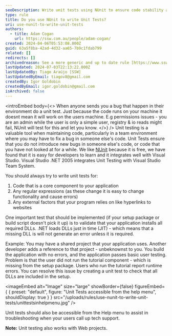 ```yaml
---
seoDescription: Write unit tests using NUnit to ensure code stability and prevent introducing new bugs when fixing issues in someone else's code.
type: rule
title: Do you use NUnit to write Unit Tests?
uri: use-nunit-to-write-unit-tests
authors:
  - title: Adam Cogan
    url: https://ssw.com.au/people/adam-cogan/
created: 2024-04-06T05:53:08.000Z
guid: 63a5f8ba-42ad-4d32-aa65-7b9c1fdab799
related: []
redirects: []
archivedreason: See a more generic and up to date rule [https://www.ssw.com.au/rules/rules-to-better-unit-tests/](/rules/rules-to-better-unit-tests)
lastUpdated: 2024-07-03T22:13:22.000Z
lastUpdatedBy: Tiago Araújo [SSW]
lastUpdatedByEmail: tiagov8@gmail.com
createdBy: Igor Goldobin
createdByEmail: igor.goldobin@gmail.com
isArchived: false
---
```


<introEmbed
  body={<>
When anyone sends you a bug that happen in their environment do a unit test. Just because the code runs on your machine it doesnt mean it will work on the users machine. E.g permissions issues - you are an admin while the user is only a simple user, registry & io reads might fail, NUnit will test for this and let you know.
  </>}
/>
Unit testing is a valuable tool when maintaining code, particularly in a team environment where you may have to fix a bug in someone else's code. Unit Tests ensure that you do not introduce new bugs in someone else's code, or code that you have not looked at for a while. We like [NUnit](https://nunit.org/) because it is free, we have found that it is easy for developers to learn and it integrates well with Visual Studio. Visual Studio .NET 2005 integrates Unit Testing with Visual Studio Team System.

You should always try to write unit tests for:

1. Code that is a core component to your application
2. Any regular expressions (as these change it is easy to change functionality and cause errors)
3. Any external factors that your program relies on like hyperlinks to websites

One important test that should be implemented (if your setup package or build script doesn't pick it up) is to validate that your application installs all required DLLs. .NET loads DLLs just in time (JIT) - which means that a missing DLL is will not generate an error unless it is required.

Example: You may have a shared project that your application uses. Another developer adds a reference to that project - unbeknownst to you. You build the application with no errors, and the application passes basic user testing. Problem is that the user did not run the tutorial component - which is missing from the setup package. Users who run the tutorial report runtime errors. You can resolve this issue by creating a unit test to check that all DLLs are included in the setup.


<imageEmbed
  alt="Image"
  size="large"
  showBorder={false}
  figureEmbed={ {
    preset: "default",
    figure: "Unit Tests accessible from the help menu",
    shouldDisplay: true
  } }
  src="/uploads/rules/use-nunit-to-write-unit-tests/unittestsinhelpmenu.jpg"
/>


Unit tests should also be accessible from the Help menu to assist in troubleshooting when your users call up tech support.

**Note:** Unit testing also works with Web projects.
